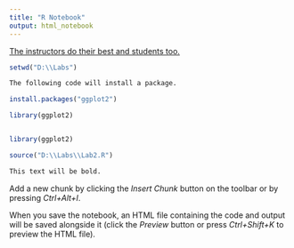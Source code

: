 ```yaml
---
title: "R Notebook"
output: html_notebook
---
```


<span style="text-decoration:underline">The instructors do their best and students too.</span>

```r

setwd("D:\\Labs")

The following code will install a package. 

```

```r
install.packages("ggplot2")

library(ggplot2)



```
```r
library(ggplot2)


```


```r
source("D:\\Labs\\Lab2.R")

```




```r
This text will be bold. 
```

Add a new chunk by clicking the *Insert Chunk* button on the toolbar or by pressing *Ctrl+Alt+I*.

When you save the notebook, an HTML file containing the code and output will be saved alongside it (click the *Preview* button or press *Ctrl+Shift+K* to preview the HTML file).
